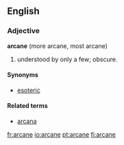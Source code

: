 ==English==
===Adjective===
'''arcane''' (more arcane, most arcane)

#understood by only a few; obscure.

====Synonyms====
*[[esoteric]]

====Related terms====
*[[arcana]]

[[fr:arcane]]
[[io:arcane]]
[[pt:arcane]]
[[fi:arcane]]